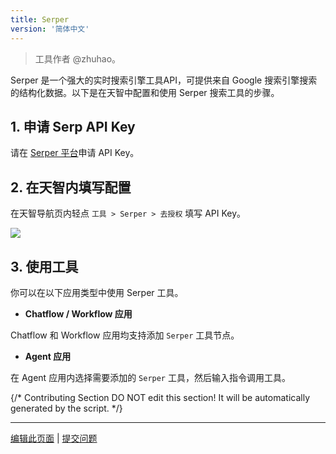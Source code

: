 ```yaml
---
title: Serper
version: '简体中文'
---
```


> 工具作者 @zhuhao。

Serper 是一个强大的实时搜索引擎工具API，可提供来自 Google 搜索引擎搜索的结构化数据。以下是在天智中配置和使用 Serper 搜索工具的步骤。

## 1. 申请 Serp API Key

请在 [Serper 平台](https://serper.dev/signup)申请 API Key。

## 2. 在天智内填写配置

在天智导航页内轻点 `工具 > Serper > 去授权` 填写 API Key。

![](/zh-hans/user-guide/.gitbook/assets/zh-tool-serper.png)

## 3. 使用工具

你可以在以下应用类型中使用 Serper 工具。

* **Chatflow / Workflow 应用**

Chatflow 和 Workflow 应用均支持添加 `Serper` 工具节点。

* **Agent 应用**

在 Agent 应用内选择需要添加的 `Serper` 工具，然后输入指令调用工具。

{/*
Contributing Section
DO NOT edit this section!
It will be automatically generated by the script.
*/}

---

[编辑此页面](https://github.com/langgenius/dify-docs/edit/main/zh-hans/guides/tools/community/serper.mdx) | [提交问题](https://github.com/langgenius/dify-docs/issues/new?template=docs.yml)

